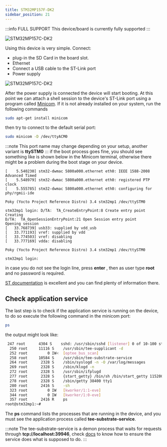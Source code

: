 ```yaml
---
title: STM32MP157F-DK2
sidebar_position: 21
---
```


:::info FULL SUPPORT
This device/board is currently fully supported
:::

![STM32MP157C-DK2](/img/STM32MP157C-DK2_angle2.jpg)

Using this device is very simple. Connect:

- plug-in the SD Card in the board slot.
- Ethernet
- Connect a USB cable to the ST-Link port
- Power supply

![STM32MP157C-DK2](/img/STM32MP157C-DK2_connections.png)

After the power supply is connected the device will start booting. At
this point we can attach a shell session to the device's ST-Link port
using a program called [Minicom](https://wiki.emacinc.com/wiki/Getting_Started_With_Minicom). If it is not already installed on your system, run the following commands

```bash
sudo apt-get install minicom
```

then try to connect to the default serial port:

```bash
sudo minicom -D /dev/ttyACM0
```

:::note 
This port name may change depending on your setup, another variant is
**ttySTM0**
:::
if the boot process goes fine, you should see something like is shown
below in the Minicom terminal, otherwise there might be a problem during
the boot stage on your device.

```text
[    5.540230] stm32-dwmac 5800a000.ethernet eth0: IEEE 1588-2008 Advanced Timed
[    5.548979] stm32-dwmac 5800a000.ethernet eth0: registered PTP clock         
[    5.555785] stm32-dwmac 5800a000.ethernet eth0: configuring for phy/rgmii-ide
                                                                                
Poky (Yocto Project Reference Distro) 3.4 stm32mp1 /dev/ttySTM0                 
                                                                                
stm32mp1 login: D/TA:  TA_CreateEntryPoint:8 Create entry point                 
Creating                                                                        
D/TA:  TA_OpenSessionEntryPoint:21 Open Session entry point                     
Opening session                                                                 
[   33.768739] usb33: supplied by vdd_usb                                       
[   33.771193] vref: supplied by vdd                                            
[   33.774503] vref: disabling                                                  
[   33.777169] vdda: disabling                                                  
                                                                                
Poky (Yocto Project Reference Distro) 3.4 stm32mp1 /dev/ttySTM0                 
                                                                                
stm32mp1 login: 
```

in case you do not see the login line, press __enter__ , then as user
type **root** and no password is required.

[ST documentation](https://wiki.st.com/stm32mpu/wiki/Getting_started/STM32MP1_boards/STM32MP157x-DK2/Let%27s_start) is excellent and you can find plenty of information there.

## Check application service
The last step is to check if the application service is running on the
device, to do so execute the following command in the minicom port:

```bash
ps
```

the output might look like:

```bash
 247 root      4304 S    sshd: /usr/sbin/sshd [listener] 0 of 10-100 startups  
  250 root     11116 S    /usr/sbin/tee-supplicant -d                           
  252 root         0 IW<  [optee_bus_scan]                                      
  258 root     10584 S    /usr/sbin/tee-substrate-service                       
  264 root      2328 S    /sbin/syslogd -n -O /var/log/messages                 
  269 root      2328 S    /sbin/klogd -n                                        
  272 root      2328 S    /usr/sbin/ifplugd                                     
  277 root      2328 S    {start_getty} /bin/sh /bin/start_getty 115200 ttySTM  
  278 root      2328 S    /sbin/getty 38400 tty1                                
  280 root      2416 S    -sh                                                   
  323 root         0 IW   [kworker/1:1-eve]                                     
  344 root         0 IW   [kworker/1:0-eve]                                     
  357 root      2416 R    ps                                                    
root@stm32mp1:~# 
```

The __ps__ command lists the processes that are running in the device, and you
must see the application process called __tee-substrate-service__.

:::note
The tee-substrate-service is a demon process that waits for requests
through __tcp://localhost:39946__, check [docs](../../testing/intro) to know how to ensure
the service does what is supposed to do.
:::
